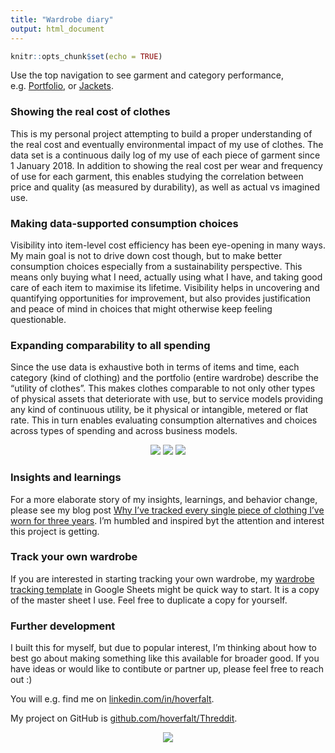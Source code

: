 ```yaml
---
title: "Wardrobe diary"
output: html_document
---
```


```r
knitr::opts_chunk$set(echo = TRUE)
```

Use the top navigation to see garment and category performance, e.g. [Portfolio](https://hoverfalt.github.io/portfolio.html), or [Jackets](https://hoverfalt.github.io/jackets.html).

### Showing the real cost of clothes
This is my personal project attempting to build a proper understanding of the real cost and eventually environmental impact of my use of clothes. The data set is a continuous daily log of my use of each piece of garment since 1 January 2018. In addition to showing the real cost per wear and frequency of use for each garment, this enables studying the correlation between price and quality (as measured by durability), as well as actual vs imagined use.

### Making data-supported consumption choices
Visibility into item-level cost efficiency has been eye-opening in many ways. My main goal is not to drive down cost though, but to make better consumption choices especially from a sustainability perspective. This means only buying what I need, actually using what I have, and taking good care of each item to maximise its lifetime. Visibility helps in uncovering and quantifying opportunities for improvement, but also provides justification and peace of mind in choices that might otherwise keep feeling questionable.

### Expanding comparability to all spending
Since the use data is exhaustive both in terms of items and time, each category (kind of clothing) and the portfolio (entire wardrobe) describe the "utility of clothes". This makes clothes comparable to not only other types of physical assets that deteriorate with use, but to service models providing any kind of continuous utility, be it physical or intangible, metered or flat rate. This in turn enables evaluating consumption alternatives and choices across types of spending and across business models.

<center>
![](https://firebasestorage.googleapis.com/v0/b/threddit-297417.appspot.com/o/Front_page_image_01.png?alt=media) ![](https://firebasestorage.googleapis.com/v0/b/threddit-297417.appspot.com/o/Front_page_image_02.png?alt=media) ![](https://firebasestorage.googleapis.com/v0/b/threddit-297417.appspot.com/o/Front_page_image_03.png?alt=media)
</center>

### Insights and learnings
For a more elaborate story of my insights, learnings, and behavior change, please see my blog post [Why I’ve tracked every single piece of clothing I’ve worn for three years](https://www.reaktor.com/blog/why-ive-tracked-every-single-piece-of-clothing-ive-worn-for-three-years/){target="_blank"}. I'm humbled and inspired byt the attention and interest this project is getting.

### Track your own wardrobe
If you are interested in starting tracking your own wardrobe, my [wardrobe tracking template](http://bit.ly/3cZi8qL){target="_blank"} in Google Sheets might be quick way to start. It is a copy of the master sheet I use. Feel free to duplicate a copy for yourself.

### Further development
I built this for myself, but due to popular interest, I'm thinking about how to best go about making something like this available for broader good.
If you have ideas or would like to contibute or partner up, please feel free to reach out :)

You will e.g. find me on [linkedin.com/in/hoverfalt](http://bit.ly/3tEkCkx){target="_blank"}.

My project on GitHub is [github.com/hoverfalt/Threddit](http://bit.ly/3aQqZsb){target="_blank"}.

<center>
![](https://firebasestorage.googleapis.com/v0/b/threddit-297417.appspot.com/o/Olof_Hoverfalt.png?alt=media)
</center>

